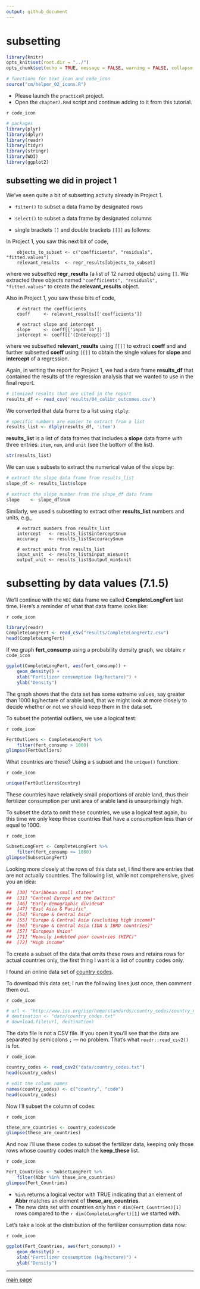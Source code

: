 ```yaml
---
output: github_document
--- 
```


# subsetting 

```r
library(knitr)
opts_knit$set(root.dir = "../")
opts_chunk$set(echo = TRUE, message = FALSE, warning = FALSE, collapse = FALSE)
```

```r
# functions for text_icon and code_icon
source("cm/helper_02_icons.R")
```

- Please launch the `practiceR` project.  
- Open the  `chapter7.Rmd` script and continue adding to it from this tutorial. 

`r code_icon` 
```r
# packages 
library(plyr)
library(dplyr)
library(readr) 
library(tidyr)
library(stringr)
library(WDI)
library(ggplot2)
```


## subsetting we did in project 1 

We've seen quite a bit of subsetting activity already in Project 1.  

- `filter()` to subset a data frame by designated rows 

- `select()` to subset a data frame by designated columns 

- single brackets `[]` and double brackets `[[]]` as follows: 


In Project 1, you saw this next bit of code, 
```
    objects_to_subset <- c("coefficients", "residuals", "fitted.values")
    relevant_results  <- regr_results[objects_to_subset]
```

where we subsetted **regr_results** (a list of 12 named objects) using `[]`. We  extracted three objects named `"coefficients", "residuals", "fitted.values"` to create the **relevant_results** object.  

Also in Project 1, you saw these bits of code, 
```
    # extract the coefficients  
    coeff     <- relevant_results[['coefficients']] 
    
    # extract slope and intercept 
    slope     <- coeff[['input_lb']] 
    intercept <- coeff[['(Intercept)']] 
```

where we subsetted **relevant_results** using `[[]]` to extract **coeff** and and further subsetted **coeff** using `[[]]` to obtain the single values for **slope** and **intercept** of a regression.  

Again, in writing the report for Project 1, we had a data frame **results_df** that contained the results of the regression analysis that we wanted to use in the final report. 

```r
# itemized results that are cited in the report 
results_df <- read_csv('results/04_calibr_outcomes.csv') 
```

We converted that data frame to a list using `dlply`: 
```r
# specific numbers are easier to extract from a list
results_list <- dlply(results_df, 'item')
```

**results_list** is a list of data frames that includes a **slope** data frame with three entries: `item`, `num`, and `unit` (see the bottom of the list). 

```r
str(results_list)
```

We can use `$` subsets to extract the numerical value of the slope by:  

```r
# extract the slope data frame from results_list
slope_df <- results_list$slope

# extract the slope number from the slope_df data frame
slope    <- slope_df$num
```

Similarly, we used `$` subsetting to extract other  **results_list** numbers and units, e.g.,  
``` 
    # extract numbers from results_list 
    intercept   <- results_list$intercept$num  
    accuracy    <- results_list$accuracy$num  
    
    # extract units from results_list
    input_unit  <- results_list$input_min$unit 
    output_unit <- results_list$output_min$unit 
```


# subsetting by data values (7.1.5) 

We'll continue with the  `WDI` data frame we called **CompleteLongFert** last time. Here's a reminder of what that data frame looks like:

`r code_icon` 
```r
library(readr)
CompleteLongFert <- read_csv("results/CompleteLongFert2.csv")
head(CompleteLongFert)
```


If we graph **fert_consump** using a probability density graph, we obtain: 
`r code_icon` 
```r
ggplot(CompleteLongFert, aes(fert_consump)) +
	geom_density() + 
	xlab("Fertilizer consumption (kg/hectare)") +
	ylab("Density")
```

The graph shows that the data set has some extreme values, say greater than 1000 kg/hectare of arable land, that we might look at more closely to decide whether or not we should keep them in the data set. 

To subset the potential outliers, we use a logical test: 

`r code_icon` 
```r
FertOutliers <- CompleteLongFert %>%
	filter(fert_consump > 1000)
glimpse(FertOutliers)
```

What countries are these? Using a `$` subset and the `unique()` function: 

`r code_icon` 
```r
unique(FertOutliers$Country)
```

These countries have relatively small proportions of arable land, thus their fertilizer consumption per unit area of arable land is unsurprisingly high. 

To subset the data to omit these countries, we use a logical test again, bu this time we only keep those countries that have a consumption less than or equal to 1000. 

`r code_icon` 
```r
SubsetLongFert <- CompleteLongFert %>%
	filter(fert_consump <= 1000)
glimpse(SubsetLongFert)
```

Looking more closely at the rows of this data set, I find there are entries that are not actually countries. The following list, while not comprehensive, gives you an idea:  

```r
##  [30] "Caribbean small states"                              
##  [31] "Central Europe and the Baltics" 
##  [46] "Early-demographic dividend"   
##  [47] "East Asia & Pacific"    
##  [54] "Europe & Central Asia"                               
##  [55] "Europe & Central Asia (excluding high income)"       
##  [56] "Europe & Central Asia (IDA & IBRD countries)"   
##  [57] "European Union" 
##  [71] "Heavily indebted poor countries (HIPC)"              
##  [72] "High income"  
```

To create a subset of the data that omits these rows and retains rows for actual countries only, the first thing I want is a list of country codes only. 


I found an online data set of [country codes](http://www.iso.org/iso/home/standards/country_codes/country_names_and_code_elements_txt-temp.htm). 

To download this data set, I run the following lines just once, then comment them out. 


`r code_icon` 
```r
# url <- "http://www.iso.org/iso/home/standards/country_codes/country_names_and_code_elements_txt-temp.htm"
# destination <- "data/country_codes.txt"
# download.file(url, destination)
```


The data file is not a CSV file. If you open it you'll see that the data are separated by semicolons `;` --- no problem. That's what `readr::read_csv2()` is for. 

`r code_icon` 
```r
country_codes <- read_csv2("data/country_codes.txt")
head(country_codes)

# edit the column names
names(country_codes) <- c("country", "code")
head(country_codes)
```


Now I'll subset the column of codes:

`r code_icon` 
```r
these_are_countries <- country_codes$code
glimpse(these_are_countries)
```


And now I'll use these codes to subset the fertilizer data, keeping only those rows whose country codes match the **keep_these** list. 

`r code_icon` 
```r
Fert_Countries <- SubsetLongFert %>%
	filter(Abbr %in% these_are_countries)
glimpse(Fert_Countries)
```

- `%in%` returns a logical vector with TRUE indicating that an element of **Abbr** matches an element of **these_are_countries**. 
- The new data set with countries only has `r dim(Fert_Countries)[1]` rows compared to the `r dim(CompleteLongFert)[1]` we started with. 

Let's take a look at the distribution of the fertilizer consumption data now: 

`r code_icon` 
```r
ggplot(Fert_Countries, aes(fert_consump)) +
	geom_density() + 
	xlab("Fertilizer consumption (kg/hectare)") +
	ylab("Density")
```





--- 
[main page](../README.md)
